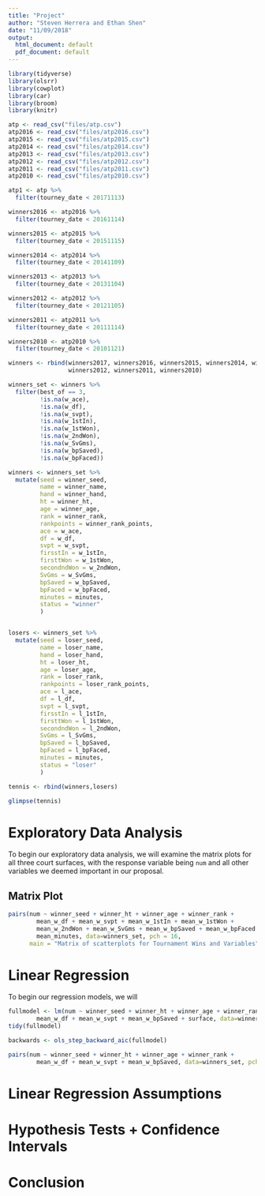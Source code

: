 ```yaml
---
title: "Project"
author: "Steven Herrera and Ethan Shen"
date: "11/09/2018"
output:
  html_document: default
  pdf_document: default
---
```


```r
library(tidyverse)
library(olsrr)
library(cowplot)
library(car)
library(broom)
library(knitr)
```

```r
atp <- read_csv("files/atp.csv")
atp2016 <- read_csv("files/atp2016.csv")
atp2015 <- read_csv("files/atp2015.csv")
atp2014 <- read_csv("files/atp2014.csv")
atp2013 <- read_csv("files/atp2013.csv")
atp2012 <- read_csv("files/atp2012.csv")
atp2011 <- read_csv("files/atp2011.csv")
atp2010 <- read_csv("files/atp2010.csv")

atp1 <- atp %>%
  filter(tourney_date < 20171113)

winners2016 <- atp2016 %>%
  filter(tourney_date < 20161114)

winners2015 <- atp2015 %>%
  filter(tourney_date < 20151115) 

winners2014 <- atp2014 %>%
  filter(tourney_date < 20141109) 

winners2013 <- atp2013 %>%
  filter(tourney_date < 20131104) 

winners2012 <- atp2012 %>%
  filter(tourney_date < 20121105) 

winners2011 <- atp2011 %>%
  filter(tourney_date < 20111114) 

winners2010 <- atp2010 %>%
  filter(tourney_date < 20101121) 

winners <- rbind(winners2017, winners2016, winners2015, winners2014, winners2013, 
                 winners2012, winners2011, winners2010)
```


```r
winners_set <- winners %>%
  filter(best_of == 3,
         !is.na(w_ace), 
         !is.na(w_df), 
         !is.na(w_svpt), 
         !is.na(w_1stIn), 
         !is.na(w_1stWon), 
         !is.na(w_2ndWon),
         !is.na(w_SvGms), 
         !is.na(w_bpSaved),
         !is.na(w_bpFaced))
```

```r
winners <- winners_set %>%
  mutate(seed = winner_seed,
         name = winner_name,
         hand = winner_hand,
         ht = winner_ht,
         age = winner_age,
         rank = winner_rank,
         rankpoints = winner_rank_points,
         ace = w_ace,
         df = w_df,
         svpt = w_svpt,
         firsstIn = w_1stIn,
         firsttWon = w_1stWon,
         secondndWon = w_2ndWon,
         SvGms = w_SvGms,
         bpSaved = w_bpSaved,
         bpFaced = w_bpFaced,
         minutes = minutes,
         status = "winner"
         )


losers <- winners_set %>%
  mutate(seed = loser_seed,
         name = loser_name,
         hand = loser_hand,
         ht = loser_ht,
         age = loser_age,
         rank = loser_rank,
         rankpoints = loser_rank_points,
         ace = l_ace,
         df = l_df,
         svpt = l_svpt,
         firsstIn = l_1stIn,
         firsttWon = l_1stWon,
         secondndWon = l_2ndWon,
         SvGms = l_SvGms,
         bpSaved = l_bpSaved,
         bpFaced = l_bpFaced,
         minutes = minutes,
         status = "loser"
         )

tennis <- rbind(winners,losers)
```

```r
glimpse(tennis)
```

# Exploratory Data Analysis 

To begin our exploratory data analysis, we will examine the matrix plots for all three court surfaces, with the response variable being `num` and all other variables we deemed important in our proposal.

## Matrix Plot
```r
pairs(num ~ winner_seed + winner_ht + winner_age + winner_rank + 
        mean_w_df + mean_w_svpt + mean_w_1stIn + mean_w_1stWon + 
        mean_w_2ndWon + mean_w_SvGms + mean_w_bpSaved + mean_w_bpFaced + 
        mean_minutes, data=winners_set, pch = 16,
      main = "Matrix of scatterplots for Tournament Wins and Variables")
```
# Linear Regression

To begin our regression models, we will

```r
fullmodel <- lm(num ~ winner_seed + winner_ht + winner_age + winner_rank + 
        mean_w_df + mean_w_svpt + mean_w_bpSaved + surface, data=winners_set)
tidy(fullmodel)
```

```r
backwards <- ols_step_backward_aic(fullmodel)
```

```r
pairs(num ~ winner_seed + winner_ht + winner_age + winner_rank + 
        mean_w_df + mean_w_svpt + mean_w_bpSaved, data=winners_set, pch = 16)
```


# Linear Regression Assumptions

# Hypothesis Tests + Confidence Intervals

# Conclusion








